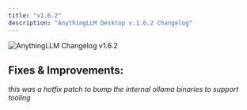 ```yaml
---
title: "v1.6.2"
description: "AnythingLLM Desktop v.1.6.2 Changelog"
---
```



<Image
  src="/images/product/changelog/header-image.png"
  height={1080}
  width={1920}
  quality={100}
  alt="AnythingLLM Changelog v1.6.2"
/>

## Fixes & Improvements:

_this was a hotfix patch to bump the internal ollama binaries to support tooling_

